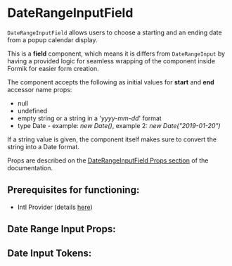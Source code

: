 

# DateRangeInputField

`DateRangeInputField` allows users to choose a starting and an ending date from a popup calendar display.

This is a **field** component, which means it is differs from `DateRangeInput` by having a provided logic for seamless
wrapping of the component inside Formik for easier form creation.

The component accepts the following as initial values for **start** and **end** accessor name props:
  - null
  - undefined
  - empty string or a string in a '_yyyy-mm-dd_' format
  - type Date - example: _new Date()_, example 2: _new Date("2019-01-20")_

If a string value is given, the component itself makes sure to convert the string into a Date format.

Props are described on the [DateRangeInputField Props section](/docs/component-library-formik-elements-daterangeinputfield--with-error#date-range-input-props)
of the documentation.

## **Prerequisites for functioning**:
 - Intl Provider (details [here](/docs/component-library-intl-intl--basic))

<Stories includePrimary={true} />

## Date Range Input Props:

<ArgsTable of={DateRangeInputField} />

## Date Input Tokens:
<ThemeTokens component="DateInput"/>
